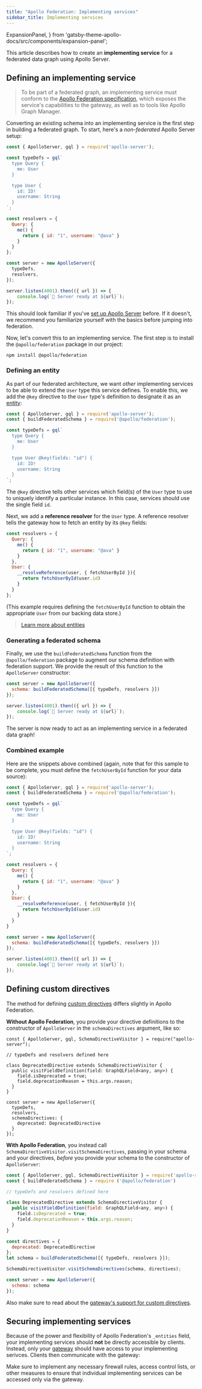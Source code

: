 ```yaml
---
title: "Apollo Federation: Implementing services"
sidebar_title: Implementing services
---
```



  ExpansionPanel,
} from 'gatsby-theme-apollo-docs/src/components/expansion-panel';

This article describes how to create an **implementing service** for a federated data graph using Apollo Server.

## Defining an implementing service

> To be part of a federated graph, an implementing service must conform to the [Apollo Federation specification](/federation/federation-spec/), which exposes the service's capabilities to the gateway, as well as to tools like Apollo Graph Manager.

Converting an existing schema into an implementing service is the first step in building a federated graph. To start, here's a *non-federated* Apollo Server setup:

```javascript:title=index.js
const { ApolloServer, gql } = require('apollo-server');

const typeDefs = gql`
  type Query {
    me: User
  }

  type User {
    id: ID!
    username: String
  }
`;

const resolvers = {
  Query: {
    me() {
      return { id: "1", username: "@ava" }
    }
  }
};

const server = new ApolloServer({
  typeDefs,
  resolvers,
});

server.listen(4001).then(({ url }) => {
    console.log(`🚀 Server ready at ${url}`);
});
```

This should look familiar if you've [set up Apollo Server](/getting-started/) before. If it doesn't, we recommend you familiarize yourself with the basics before jumping into federation.

Now, let's convert this to an implementing service. The first step is to install the `@apollo/federation` package in our project:

```shell
npm install @apollo/federation
```

### Defining an entity

As part of our federated architecture, we want _other_ implementing services to be able to extend the `User` type this service defines. To enable this, we add the `@key` directive to the `User` type's definition to designate it as an [entity](./entities/):

```js:title=index.js
const { ApolloServer, gql } = require('apollo-server');
const { buildFederatedSchema } = require('@apollo/federation');

const typeDefs = gql`
  type Query {
    me: User
  }

  type User @key(fields: "id") {
    id: ID!
    username: String
  }
`;
```

The `@key` directive tells other services which field(s) of the `User` type to use
to uniquely identify a particular instance. In this case, services should use the
single field `id`.

Next, we add a **reference resolver** for the `User` type. A reference resolver tells the gateway how to fetch an entity by its `@key` fields:

```js:title=index.js
const resolvers = {
  Query: {
    me() {
      return { id: "1", username: "@ava" }
    }
  },
  User: {
    __resolveReference(user, { fetchUserById }){
      return fetchUserById(user.id)
    }
  }
};
```

(This example requires defining the `fetchUserById` function to obtain the appropriate `User` from our backing data store.)

> [Learn more about entities](./entities/)

### Generating a federated schema

Finally, we use the `buildFederatedSchema` function from the `@apollo/federation` package to augment our schema definition with federation support. We provide the result of this function to the `ApolloServer` constructor:

```js:title=index.js
const server = new ApolloServer({
  schema: buildFederatedSchema([{ typeDefs, resolvers }])
});

server.listen(4001).then(({ url }) => {
    console.log(`🚀 Server ready at ${url}`);
});
```

The server is now ready to act as an implementing service in a federated data graph!

### Combined example

Here are the snippets above combined (again, note that for this sample to be complete, you must define the `fetchUserById` function for your data source):

```js:title=index.js
const { ApolloServer, gql } = require('apollo-server');
const { buildFederatedSchema } = require('@apollo/federation');

const typeDefs = gql`
  type Query {
    me: User
  }

  type User @key(fields: "id") {
    id: ID!
    username: String
  }
`;

const resolvers = {
  Query: {
    me() {
      return { id: "1", username: "@ava" }
    }
  },
  User: {
    __resolveReference(user, { fetchUserById }){
      return fetchUserById(user.id)
    }
  }
}

const server = new ApolloServer({
  schema: buildFederatedSchema([{ typeDefs, resolvers }])
});

server.listen(4001).then(({ url }) => {
    console.log(`🚀 Server ready at ${url}`);
});
```

## Defining custom directives

The method for defining [custom directives](/schema/creating-directives/) differs slightly in Apollo Federation.

**Without Apollo Federation**, you provide your directive definitions to the constructor of `ApolloServer` in the `schemaDirectives` argument, like so:

<ExpansionPanel title="Expand example">

```js{15-17}
const { ApolloServer, gql, SchemaDirectiveVisitor } = require("apollo-server");

// typeDefs and resolvers defined here

class DeprecatedDirective extends SchemaDirectiveVisitor {
  public visitFieldDefinition(field: GraphQLField<any, any>) {
    field.isDeprecated = true;
    field.deprecationReason = this.args.reason;
  }
}

const server = new ApolloServer({
  typeDefs,
  resolvers,
  schemaDirectives: {
    deprecated: DeprecatedDirective
  }
});
```

</ExpansionPanel>

**With Apollo Federation**, you instead call `SchemaDirectiveVisitor.visitSchemaDirectives`, passing in your schema and your directives, _before_ you provide your schema to the constructor of `ApolloServer`:

```js
const { ApolloServer, gql, SchemaDirectiveVisitor } = require('apollo-server');
const { buildFederatedSchema } = require ('@apollo/federation')

// typeDefs and resolvers defined here

class DeprecatedDirective extends SchemaDirectiveVisitor {
  public visitFieldDefinition(field: GraphQLField<any, any>) {
    field.isDeprecated = true;
    field.deprecationReason = this.args.reason;
  }
}

const directives = {
  deprecated: DeprecatedDirective
};
let schema = buildFederatedSchema([{ typeDefs, resolvers }]);

SchemaDirectiveVisitor.visitSchemaDirectives(schema, directives);

const server = new ApolloServer({
  schema: schema
});
```

Also make sure to read about the [gateway's support for custom directives](./gateway/#custom-directive-support).

## Securing implementing services

Because of the power and flexibility of Apollo Federation's `_entities` field, your implementing services should **not** be directly accessible by clients. Instead, only your [gateway](./gateway/) should have access to your implementing serivces. Clients then communicate with the gateway:

<FederationArchitecture />

Make sure to implement any necessary firewall rules, access control
lists, or other measures to ensure that individual implementing services can
be accessed only via the gateway.
